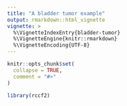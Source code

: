 ```yaml
---
title: "A bladder tumor example"
output: rmarkdown::html_vignette
vignette: >
  %\VignetteIndexEntry{bladder-tumor}
  %\VignetteEngine{knitr::rmarkdown}
  %\VignetteEncoding{UTF-8}
---
```


```r
knitr::opts_chunk$set(
  collapse = TRUE,
  comment = "#>"
)
```

```r
library(rccf2)
```

